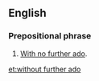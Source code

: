 ==English==

===Prepositional phrase===
{{head|en|prepositional phrase|head=[[without]] [[further]] [[ado]]}}

# {{context|idiomatic}} [[with no further ado|With no further ado]].

[[et:without further ado]]